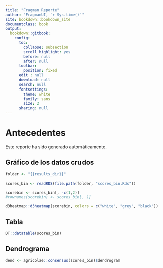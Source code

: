 ```yaml
---
title: "Fragman Reporte"
author: "FragmanUI, `r Sys.time()`"
site: bookdown::bookdown_site
documentclass: book
output:
  bookdown::gitbook:
    config:
      toc:
        collapse: subsection
        scroll_highlight: yes
        before: null
        after: null
      toolbar:
        position: fixed
      edit : null
      download: null
      search: null
      fontsettings:
        theme: white
        family: sans
        size: 2
      sharing: null
---
```


# Antecedentes

Este reporte ha sido generado automáticamente.

## Gráfico de los datos crudos

```r

folder <- "{{results_dir}}"

scores_bin <- readRDS(file.path(folder, "scores_bin.Rds"))

scorebin <- scores_bin[, -c(1,2)]
#rownames(scorebin) <- scores_bin[, 1]

d3heatmap::d3heatmap(scorebin, colors = c("white", "grey", "black"))

```

## Tabla

```r

DT::datatable(scores_bin)

```


## Dendrograma


```r

dend <- agricolae::consensus(scores_bin)$dendrogram


```


